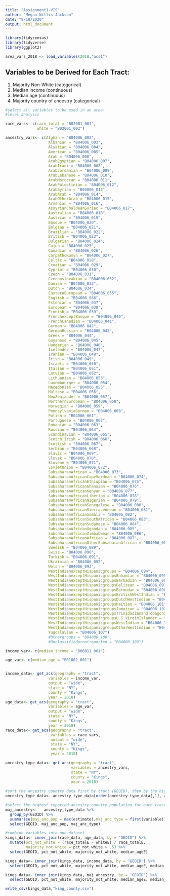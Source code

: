 ```yaml
---
title: "Assignment1-VIS"
author: "Megan Willis-Jackson"
date: "9/10/2020"
output: html_document
---
```


```r
library(tidycensus)
library(tidyverse)
library(ggplot2)
```

```r
area_vars_2018 <- load_variables(2018,"acs1")
```
## Variables to be Derived for Each Tract:
1. Majority Non-White (categorical)
2. Median income (continuous)
3. Median age (continuous)
4. Majority country of ancestry (categorical)

```r
#select all variables to be used in an area-
#level analysis

race_vars<- c(race_total = "B02001_001",
              white = "B02001_002")

ancestry_vars<- c(Afghan = "B04006_002",
                   Albanian = "B04006_003",
                   Alsatian = "B04006_004",
                   American = "B04006_005",
                   Arab = "B04006_006",
                   ArabEgyptian = "B04006_007",
                   ArabIraqi = "B04006_008",
                   ArabJordanian = "B04006_009",
                   ArabLebanese = "B04006_010",
                   ArabMoroccan = "B04006_011",
                   ArabPalestinian = "B04006_012",
                   ArabSyrian = "B04006_013",
                   ArabArab = "B04006_014",
                   ArabOtherArab = "B04006_015",
                   Armenian = "B04006_016",
                   AssyrianChaldeanSyriac = "B04006_017",
                   Australian = "B04006_018",
                   Austrian = "B04006_019",
                   Basque = "B04006_020",
                   Belgian = "B04006_021",
                   Brazilian = "B04006_022",
                   British = "B04006_023",
                   Bulgarian = "B04006_024",
                   Cajun = "B04006_025",
                   Canadian = "B04006_026",
                   CarpathoRusyn = "B04006_027",
                   Celtic = "B04006_028",
                   Croatian = "B04006_029",
                   Cypriot = "B04006_030",
                   Czech = "B04006_031",
                   Czechoslovakian = "B04006_032",
                   Danish = "B04006_033",
                   Dutch = "B04006_034",
                   EasternEuropean = "B04006_035",
                   English = "B04006_036",
                   Estonian = "B04006_037",
                   European = "B04006_038",
                   Finnish = "B04006_039",
                   FrenchexceptBasque = "B04006_040",
                   FrenchCanadian = "B04006_041",
                   German = "B04006_042",
                   GermanRussian = "B04006_043",
                   Greek = "B04006_044",
                   Guyanese = "B04006_045",
                   Hungarian = "B04006_046",
                   Icelander = "B04006_047",
                   Iranian = "B04006_048",
                   Irish = "B04006_049",
                   Israeli = "B04006_050",
                   Italian = "B04006_051",
                   Latvian = "B04006_052",
                   Lithuanian = "B04006_053",
                   Luxembourger = "B04006_054",
                   Macedonian = "B04006_055",
                   Maltese = "B04006_056",
                   NewZealander = "B04006_057",
                   NorthernEuropean = "B04006_058",
                   Norwegian = "B04006_059",
                   PennsylvaniaGerman = "B04006_060",
                   Polish = "B04006_061",
                   Portuguese = "B04006_062",
                   Romanian = "B04006_063",
                   Russian = "B04006_064",
                   Scandinavian = "B04006_065",
                   Scotch_Irish = "B04006_066",
                   Scottish = "B04006_067",
                   Serbian = "B04006_068",
                   Slavic = "B04006_069",
                   Slovak = "B04006_070",
                   Slovene = "B04006_071",
                   SovietUnion = "B04006_072",
                   SubsaharanAfrican = "B04006_073",
                   SubsaharanAfricanCapeVerdean = "B04006_074",
                   SubsaharanAfricanEthiopian = "B04006_075",
                   SubsaharanAfricanGhanaian = "B04006_076",
                   SubsaharanAfricanKenyan = "B04006_077",
                   SubsaharanAfricanLiberian = "B04006_078",
                   SubsaharanAfricanNigerian = "B04006_079",
                   SubsaharanAfricanSenegalese = "B04006_080",
                   SubsaharanAfricanSierraLeonean = "B04006_081",
                   SubsaharanAfricanSomali = "B04006_082",
                   SubsaharanAfricanSouthAfrican = "B04006_083",
                   SubsaharanAfricanSudanese = "B04006_084",
                   SubsaharanAfricanUgandan = "B04006_085",
                   SubsaharanAfricanZimbabwean = "B04006_086",
                   SubsaharanAfricanAfrican = "B04006_087",
                   SubsaharanAfricanOtherSubsaharanAfrican = "B04006_088",
                   Swedish = "B04006_089",
                   Swiss = "B04006_090",
                   Turkish = "B04006_091",
                   Ukrainian = "B04006_092",
                   Welsh = "B04006_093",
                   WestIndianexceptHispanicgroups = "B04006_094",
                   WestIndianexceptHispanicgroupsBahamian = "B04006_095",
                   WestIndianexceptHispanicgroupsBarbadian = "B04006_096",
                   WestIndianexceptHispanicgroupsBelizean = "B04006_097",
                   WestIndianexceptHispanicgroupsBermudan = "B04006_098",
                   WestIndianexceptHispanicgroupsBritishWestIndian = "B04006_099",
                   WestIndianexceptHispanicgroupsDutchWestIndian = "B04006_100",
                   WestIndianexceptHispanicgroupsHaitian = "B04006_101",
                   WestIndianexceptHispanicgroupsJamaican = "B04006_102",
                   WestIndianexceptHispanicgroupsTrinidadianandTobagonian = "B04006_103",
                   WestIndianexceptHispanicgroupsU.S.VirginIslander = "B04006_104",
                   WestIndianexceptHispanicgroupsWestIndian = "B04006_105",
                   WestIndianexceptHispanicgroupsOtherWestIndian = "B04006_106",
                   Yugoslavian = "B04006_107")
                   #Othergroups = "B04006_108",
                   #Unclassifiedornotreported = "B04006_109")

income_var<- c(median_income = "B06011_001")

age_var<- c(median_age = "B01002_001")


income_data<- get_acs(geography = "tract",
                   variables = income_var,
                   output = "wide",
                   state = "NY",
                   county = "Kings",
                   year = 2018)
age_data<- get_acs(geography = "tract",
                   variables = age_var,
                   output = "wide",
                   state = "NY",
                   county = "Kings",
                   year = 2018)
race_data<- get_acs(geography = "tract", 
                    variables = race_vars,
                    output = "wide",
                    state = "NY", 
                    county = "Kings", 
                    year = 2018)

ancestry_type_data<- get_acs(geography = "tract",
                             variables = ancestry_vars,
                             state = "NY",
                             county = "Kings",
                             year = 2018)
  
#sort the ancestry country data first by tract (GEOID), then by the highest population reporting
ancestry_type_data<- ancestry_type_data[order(ancestry_type_data[,1],-ancestry_type_data[,4]),]

#select the highest reported ancestry country population for each tract
maj_ancestry<-   ancestry_type_data %>%
  group_by(GEOID) %>%
  summarise(maj_anc_pop = max(estimate),maj_anc_type = first(variable)) %>%
  select(GEOID, maj_anc_pop, maj_anc_type)

#combine variables into one dataset
kings_data<- inner_join(race_data, age_data, by = "GEOID") %>%
  mutate(pct_not_white = (race_totalE - whiteE) / race_totalE,
         majority_not_white = pct_not_white > .5) %>%
  select(GEOID, pct_not_white, majority_not_white, median_ageE)

kings_data<- inner_join(kings_data, income_data, by = "GEOID") %>%
  select(GEOID, pct_not_white, majority_not_white, median_ageE, median_incomeE)

kings_data<- inner_join(kings_data, maj_ancestry, by = "GEOID") %>%
  select(GEOID, pct_not_white, majority_not_white, median_ageE, median_incomeE, maj_anc_type)
```

```r
write_csv(kings_data,"king_county.csv")
```








